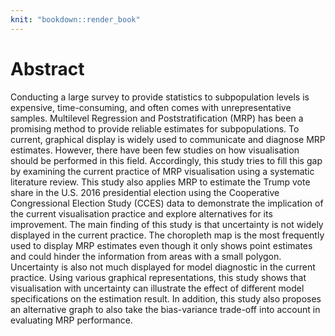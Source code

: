 ```yaml
---
knit: "bookdown::render_book"
---
```


# Abstract {-}

Conducting a large survey to provide statistics to subpopulation levels is expensive, time-consuming, and often comes with unrepresentative samples. Multilevel Regression and Poststratification (MRP) has been a promising method to provide reliable estimates for subpopulations. To current, graphical display is widely used to communicate and diagnose MRP estimates. However, there have been few studies on how visualisation should be performed in this field. Accordingly, this study tries to fill this gap by examining the current practice of MRP visualisation using a systematic literature review. This study also applies MRP to estimate the Trump vote share in the U.S. 2016 presidential election using the Cooperative Congressional Election Study (CCES) data to demonstrate the implication of the current visualisation practice and explore alternatives for its improvement. The main finding of this study is that uncertainty is not widely displayed in the current practice. The choropleth map is the most frequently used to display MRP estimates even though it only shows point estimates and could hinder the information from areas with a small polygon. Uncertainty is also not much displayed for model diagnostic in the current practice. Using various graphical representations, this study shows that visualisation with uncertainty can illustrate the effect of different model specifications on the estimation result. In addition, this study also proposes an alternative graph to also take the bias-variance trade-off into account in evaluating MRP performance.    


\newpage
